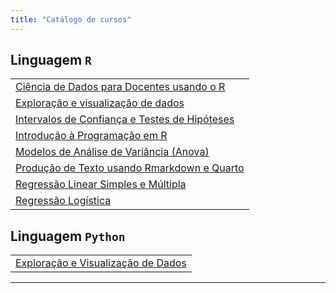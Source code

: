 ```yaml
---
title: "Catálogo de cursos"
---
```


## Linguagem `R` 

||
|:----|
|[Ciência de Dados para Docentes usando o R](catalogo/r/ciencia-de-dados-para-docentes.html)<br>|
|[Exploração e visualização de dados](catalogo/r/exploracao-visualizacao.html)<br>|
|[Intervalos de Confiança e Testes de Hipóteses](catalogo/r/intervalo-confianca-teste-hipoteses.html)<br>|
|[Introdução à Programação em R](catalogo/r/introducao-a-programacao.html)<br>|
|[Modelos de Análise de Variância (Anova)](catalogo/r/modelo-de-analise-de-variancia.html)<br>|
|[Produção de Texto usando Rmarkdown e Quarto](catalogo/r/producao-de-texto-usando-rmarkdown.html)<br>|
|[Regressão Linear Simples e Múltipla](catalogo/r/regressao-linear-simples-e-multipla.html)<br>|
|[Regressão Logística](catalogo/r/regressao-logistica.html)|

## Linguagem `Python`

||
|:----|
|[Exploração e Visualização de Dados](catalogo/python/exploracao-visualizacao-dados.qmd)|
---
